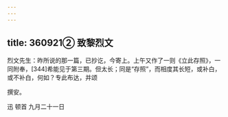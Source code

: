 ```yaml
---
---
---
```

title: 360921② 致黎烈文
---




烈文先生：昨所说的那一篇，已抄讫，今寄上。上午又作了一则《立此存照》，一同附奉，[344]希能见于第三期。但太长；同是“存照”，而相度其长短，或补白，或不补白，何如？专此布达，并颂

撰安。

迅 顿首 九月二十一日